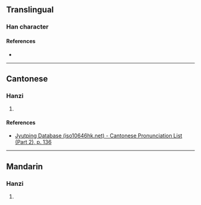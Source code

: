 {{character info/new}}
==Translingual==

===Han character===
{{Han char|rn=82|rad=毛|as=11|sn=15|four=24713|canj=HUTAK|ids=⿺毛莫}}

====References====
* {{Han ref|kx=0595.450|dkj=16951|dj=0987.220|hdz=32004.100|uh=6C01|ud=27649|bh=E5F5|bd=58869}}

----

==Cantonese==

===Hanzi===
{{yue-hanzi|jyut=[[mou4]]|y=mou4}}

# {{rfdef|yue|sort=毛11}}

====References====
* [http://www.iso10646hk.net/jp/document/download.jsp Jyutping Database (iso10646hk.net) - Cantonese Pronunciation List (Part 2), p. 136]

----

==Mandarin==

===Hanzi===
{{cmn-hanzi|pin=[[mú]] ([[mu2]])|wg=mu<sup>2</sup>}}

# {{rfdef|cmn|sort=毛11}}